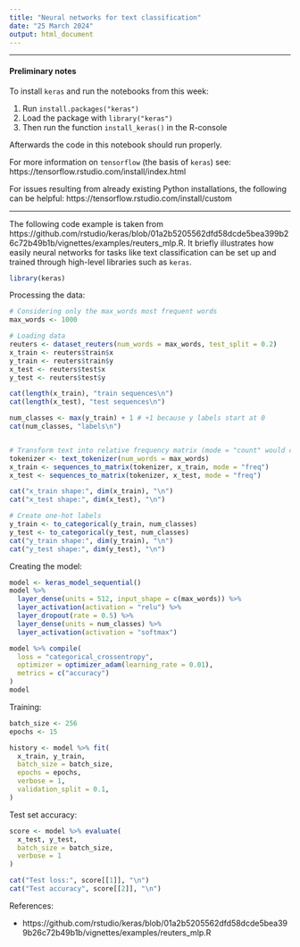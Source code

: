 ```yaml
---
title: "Neural networks for text classification"
date: "25 March 2024"
output: html_document
---
```


--------------------------------------------------------------------------------

#### Preliminary notes

To install `keras` and run the notebooks from this week:

1. Run `install.packages("keras")`
2. Load the package with `library("keras")`
3. Then run the function `install_keras()` in the R-console

Afterwards the code in this notebook should run properly.

For more information on `tensorflow` (the basis of `keras`) see: https://tensorflow.rstudio.com/install/index.html

For issues resulting from already existing Python installations, the following can be helpful: https://tensorflow.rstudio.com/install/custom

--------------------------------------------------------------------------------

The following code example is taken from https://github.com/rstudio/keras/blob/01a2b5205562dfd58dcde5bea399b26c72b49b1b/vignettes/examples/reuters_mlp.R. It briefly illustrates how easily neural networks for tasks like text classification can be set up and trained through high-level libraries such as `keras`.

```r
library(keras)
```

Processing the data:

```r
# Considering only the max_words most frequent words
max_words <- 1000

# Loading data
reuters <- dataset_reuters(num_words = max_words, test_split = 0.2)
x_train <- reuters$train$x
y_train <- reuters$train$y
x_test <- reuters$test$x
y_test <- reuters$test$y

cat(length(x_train), "train sequences\n")
cat(length(x_test), "test sequences\n")

num_classes <- max(y_train) + 1 # +1 because y labels start at 0
cat(num_classes, "labels\n")


# Transform text into relative frequency matrix (mode = "count" would create dfm)
tokenizer <- text_tokenizer(num_words = max_words)
x_train <- sequences_to_matrix(tokenizer, x_train, mode = "freq")
x_test <- sequences_to_matrix(tokenizer, x_test, mode = "freq")

cat("x_train shape:", dim(x_train), "\n")
cat("x_test shape:", dim(x_test), "\n")

# Create one-hot labels
y_train <- to_categorical(y_train, num_classes)
y_test <- to_categorical(y_test, num_classes)
cat("y_train shape:", dim(y_train), "\n")
cat("y_test shape:", dim(y_test), "\n")
```

Creating the model:

```r
model <- keras_model_sequential()
model %>%
  layer_dense(units = 512, input_shape = c(max_words)) %>% 
  layer_activation(activation = "relu") %>% 
  layer_dropout(rate = 0.5) %>% 
  layer_dense(units = num_classes) %>% 
  layer_activation(activation = "softmax")

model %>% compile(
  loss = "categorical_crossentropy",
  optimizer = optimizer_adam(learning_rate = 0.01),
  metrics = c("accuracy")
)
model
```

Training:

```r
batch_size <- 256
epochs <- 15

history <- model %>% fit(
  x_train, y_train,
  batch_size = batch_size,
  epochs = epochs,
  verbose = 1,
  validation_split = 0.1,
)
```

Test set accuracy:

```r
score <- model %>% evaluate(
  x_test, y_test,
  batch_size = batch_size,
  verbose = 1
)

cat("Test loss:", score[[1]], "\n")
cat("Test accuracy", score[[2]], "\n")
```

References:

- https://github.com/rstudio/keras/blob/01a2b5205562dfd58dcde5bea399b26c72b49b1b/vignettes/examples/reuters_mlp.R

